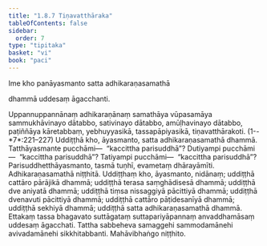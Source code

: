 ```yaml
---
title: "1.8.7 Tiṇavatthāraka"
tableOfContents: false
sidebar:
  order: 7
type: "tipitaka"
basket: "vi"
book: "paci"
---
```



<DynamicBreadcrumb />


<Paragraph number="2093" type="center" book="paci">
Ime kho panāyasmanto satta adhikaraṇasamathā

  
dhammā uddesaṃ āgacchanti.


</Paragraph>

<Division number="655" book="paci">

<Paragraph number="2094" book="paci">
Uppannuppannānaṃ adhikaraṇānaṃ samathāya vūpasamāya sammukhāvinayo dātabbo, sativinayo dātabbo, amūḷhavinayo dātabbo, paṭiññāya kāretabbaṃ, yebhuyyasikā, tassapāpiyasikā, tiṇavatthārakoti. (1--*7*:<Emphasis>221–227</Emphasis>)
</Paragraph>

<Paragraph number="2095" book="paci">
Uddiṭṭhā kho, āyasmanto, satta adhikaraṇasamathā dhammā. Tatthāyasmante pucchāmi—  “kaccittha parisuddhā”? Dutiyampi pucchāmi—  “kaccittha parisuddhā”? Tatiyampi pucchāmi—  “kaccittha parisuddhā”? Parisuddhetthāyasmanto, tasmā tuṇhī, evametaṃ dhārayāmīti.

</Paragraph>
</Division>

<Paragraph number="2096" type="center" book="paci">
Adhikaraṇasamathā niṭṭhitā.


</Paragraph>

<Paragraph number="2097" book="paci">
Uddiṭṭhaṃ kho, āyasmanto, nidānaṃ; uddiṭṭhā cattāro pārājikā dhammā; uddiṭṭhā terasa saṃghādisesā dhammā; uddiṭṭhā dve aniyatā dhammā; uddiṭṭhā tiṃsa nissaggiyā pācittiyā dhammā; uddiṭṭhā dvenavuti pācittiyā dhammā; uddiṭṭhā cattāro pāṭidesanīyā dhammā; uddiṭṭhā sekhiyā dhammā; uddiṭṭhā satta adhikaraṇasamathā dhammā. Ettakaṃ tassa bhagavato suttāgataṃ suttapariyāpannaṃ anvaddhamāsaṃ uddesaṃ āgacchati. Tattha sabbeheva samaggehi sammodamānehi avivadamānehi sikkhitabbanti.

</Paragraph>

<Paragraph number="2098" type="center" book="paci">
Mahāvibhaṅgo niṭṭhito.
</Paragraph>